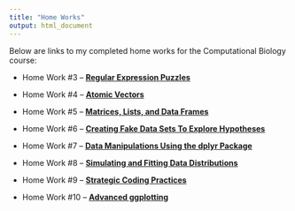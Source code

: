 ```yaml
---
title: "Home Works"
output: html_document
---
```


Below are links to my completed home works for the Computational Biology course:

- Home Work #3 – [**Regular Expression Puzzles**](Home-Work-3.html) 

- Home Work #4 – [**Atomic Vectors**](Home-Work-4.html)  

- Home Work #5 – [**Matrices, Lists, and Data Frames**](Home-Work-5.html)  

- Home Work #6 – [**Creating Fake Data Sets To Explore Hypotheses**](Home-Work-6.html) 

- Home Work #7 – [**Data Manipulations Using the dplyr Package**](Home-Work-7.html) 

- Home Work #8 – [**Simulating and Fitting Data Distributions**](Home-Work-8.html) 

- Home Work #9 – [**Strategic Coding Practices**](Home-Work-9.html)  

- Home Work #10 – [**Advanced ggplotting**](Home-Work-10.html)
